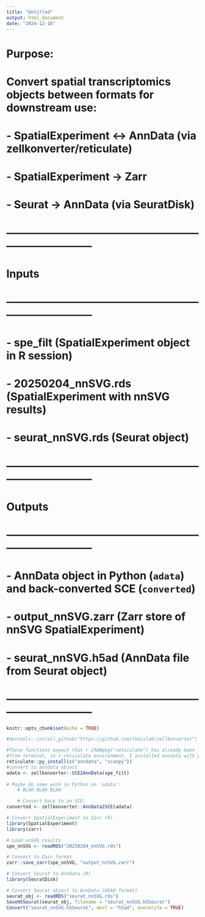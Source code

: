 ---
title: "Untitled"
output: html_document
date: "2024-12-16"
---
# Purpose:
# Convert spatial transcriptomics objects between formats for downstream use:
# - SpatialExperiment <-> AnnData (via zellkonverter/reticulate)
# - SpatialExperiment -> Zarr
# - Seurat -> AnnData (via SeuratDisk)

# ------------------------------------------------------------------------------
# Inputs
# ------------------------------------------------------------------------------
# - spe_filt (SpatialExperiment object in R session)
# - 20250204_nnSVG.rds (SpatialExperiment with nnSVG results)
# - seurat_nnSVG.rds (Seurat object)

# ------------------------------------------------------------------------------
# Outputs
# ------------------------------------------------------------------------------
# - AnnData object in Python (`adata`) and back-converted SCE (`converted`)
# - output_nnSVG.zarr (Zarr store of nnSVG SpatialExperiment)
# - seurat_nnSVG.h5ad (AnnData file from Seurat object)
# ------------------------------------------------------------------------------

```{r setup, include=FALSE}
knitr::opts_chunk$set(echo = TRUE)
```


```{r convert spatial experiment object to anndata object}
#devtools::install_github("https://github.com/theislab/zellkonverter")

#These functions expect that r CRANpkg("reticulate") has already been loaded along with an appropriate version of the anndata package
#from terminal, in r-reticulate environment, I installed anndata with pip install anndata
reticulate::py_install(c("anndata", "scanpy"))
#convert to anndata object
adata <- zellkonverter::SCE2AnnData(spe_filt)
 
# Maybe do some work in Python on 'adata':
    # BLAH BLAH BLAH

    # Convert back to an SCE:
converted <- zellkonverter::AnnData2SCE(adata)
```

```{r}
# Convert SpatialExperiment to Zarr (R)
library(SpatialExperiment)
library(zarr)

# Load nnSVG results
spe_nnSVG <- readRDS("20250204_nnSVG.rds")

# Convert to Zarr format
zarr::save_zarr(spe_nnSVG, "output_nnSVG.zarr")

# Convert Seurat to AnnData (R)
library(SeuratDisk)

# Convert Seurat object to AnnData (H5AD format)
seurat_obj <- readRDS("seurat_nnSVG.rds")
SaveH5Seurat(seurat_obj, filename = "seurat_nnSVG.h5Seurat")
Convert("seurat_nnSVG.h5Seurat", dest = "h5ad", overwrite = TRUE)

```


